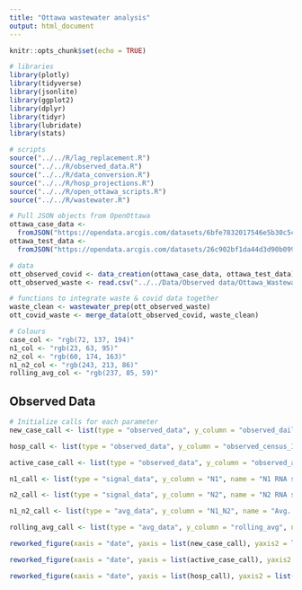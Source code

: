 ```yaml
---
title: "Ottawa wastewater analysis"
output: html_document
---
```


```r
knitr::opts_chunk$set(echo = TRUE)
```

```r
# libraries
library(plotly)
library(tidyverse)
library(jsonlite)
library(ggplot2)
library(dplyr)
library(tidyr)
library(lubridate)
library(stats)

# scripts
source("../../R/lag_replacement.R")
source("../../R/observed_data.R")
source("../../R/data_conversion.R")
source("../../R/hosp_projections.R")
source("../../R/open_ottawa_scripts.R")
source("../../R/wastewater.R")

# Pull JSON objects from OpenOttawa
ottawa_case_data <-
  fromJSON("https://opendata.arcgis.com/datasets/6bfe7832017546e5b30c5cc6a201091b_0/FeatureServer/0/query?where=1%3D1&outFields=Cumulative_Active_Cases_by_Episode_Date,7-day_Average_of_Newly_Reported_cases_by_Reported_Date,Daily_Cases_Linked_to_a_Community_Outbreak_by_Episode_Date,Daily_Cases_Not_Linked_to_an_Outbreak_ie_Sporadic_Cases_by_Episode_Date,Daily_Cases_Linked_to_an_Institutional_Outbreak_by_Episode_Date,Cumulative_Deaths_by_Date_of_Death,_Date,Daily_Cases_by_Reported_Date,Daily_Cases_by_Episode_Date,Cases_Newly_Admitted_to_Hospital,Cases_Currently_in_Hospital,Cases_Currently_in_ICU&outSR=4326&f=json")
ottawa_test_data <-
  fromJSON("https://opendata.arcgis.com/datasets/26c902bf1da44d3d90b099392b544b81_0/FeatureServer/0/query?where=1%3D1&outFields=_Date,Daily_%_Positivity&outSR=4326&f=json")

# data
ott_observed_covid <- data_creation(ottawa_case_data, ottawa_test_data)[["data"]]
ott_observed_waste <- read.csv("../../Data/Observed data/Ottawa_Wastewater_Data.csv")

# functions to integrate waste & covid data together
waste_clean <- wastewater_prep(ott_observed_waste)
ott_covid_waste <- merge_data(ott_observed_covid, waste_clean)

# Colours
case_col <- "rgb(72, 137, 194)"
n1_col <- "rgb(23, 63, 95)"
n2_col <- "rgb(60, 174, 163)"
n1_n2_col <- "rgb(243, 213, 86)"
rolling_avg_col <- "rgb(237, 85, 59)"
```

## Observed Data
```r
# Initialize calls for each parameter
new_case_call <- list(type = "observed_data", y_column = "observed_daily_average_cases", name = "Daily average cases", color = case_col)

hosp_call <- list(type = "observed_data", y_column = "observed_census_ICU_p_acute_care", name = "Hospital census", color = case_col)

active_case_call <- list(type = "observed_data", y_column = "observed_active_cases", name = "Active cases", color = case_col)

n1_call <- list(type = "signal_data", y_column = "N1", name = "N1 RNA signal", color = n1_col, yaxis = "y2") 

n2_call <- list(type = "signal_data", y_column = "N2", name = "N2 RNA signal", color = n2_col, yaxis = "y2")

n1_n2_call <- list(type = "avg_data", y_column = "N1_N2", name = "Avg. viral signal", color = n1_n2_col, yaxis = "y2")

rolling_avg_call <- list(type = "avg_data", y_column = "rolling_avg", name = "5-day rolling avg. viral signal", color = rolling_avg_col, yaxis = "y2")
```

```r
reworked_figure(xaxis = "date", yaxis = list(new_case_call), yaxis2 = list(rolling_avg_call), titles = c(y = "# of new cases", y2 = "Copies per Copies PMMV", x = "Date", title = "Average COVID-19 viral signal in wastewater with respect to daily new cases"), data = ott_covid_waste)
```

```r
reworked_figure(xaxis = "date", yaxis = list(active_case_call), yaxis2 = list(rolling_avg_call), titles = c(y = "# of active cases", y2 = "Copies per Copies PMMV", x = "Date", title = "Average COVID-19 viral signal in wastewater with respect to active cases"), data = ott_covid_waste)
```

```r
reworked_figure(xaxis = "date", yaxis = list(hosp_call), yaxis2 = list(rolling_avg_call), titles = c(y = "# of patients", y2 = "Copies per Copies PMMV", x = "Date", title = "Average COVID-19 viral signal in wastewater with respect to hospital census"), data = ott_covid_waste)
```

